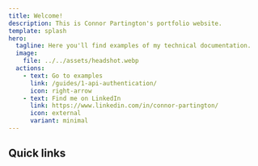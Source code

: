 ```yaml
---
title: Welcome!
description: This is Connor Partington's portfolio website.
template: splash
hero:
  tagline: Here you'll find examples of my technical documentation.
  image:
    file: ../../assets/headshot.webp
  actions:
    - text: Go to examples
      link: /guides/1-api-authentication/
      icon: right-arrow
    - text: Find me on LinkedIn
      link: https://www.linkedin.com/in/connor-partington/
      icon: external
      variant: minimal
---
```



## Quick links

<CardGrid>
	<LinkCard
		title="Examples"
		href="/guides/1-api-authentication/"
		description="View my range of technical writing examples."
	/>
	<LinkCard
		title="Templates"
		href="/templates/release-notes-template/"
		description="View my templates for creating helpful content."
	/>
	<LinkCard
		title="Recommendations"
		href="/recommendations/1-kathryn-abram"
		description="View recommendations people have given me."
	/>
</CardGrid>